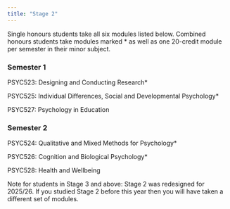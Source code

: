 ```yaml
---
title: "Stage 2"
---
```


Single honours students take all six modules listed below. Combined honours students take modules marked \* as well as one 20-credit module per semester in their minor subject.

### Semester 1

PSYC523: Designing and Conducting Research\*

PSYC525: Individual Differences, Social and Developmental Psychology\*

PSYC527: Psychology in Education

### Semester 2

PSYC524: Qualitative and Mixed Methods for Psychology\*

PSYC526: Cognition and Biological Psychology\*

PSYC528: Health and Wellbeing

Note for students in Stage 3 and above: Stage 2 was redesigned for 2025/26. If you studied Stage 2 before this year then you will have taken a different set of modules.
